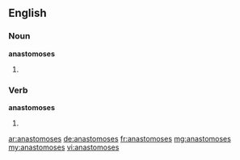 ==English==

===Noun===
'''anastomoses'''

#{{plural of|anastomosis}}

===Verb===
'''anastomoses'''

# {{third-person singular of|[[anastomose]]}}

[[ar:anastomoses]]
[[de:anastomoses]]
[[fr:anastomoses]]
[[mg:anastomoses]]
[[my:anastomoses]]
[[vi:anastomoses]]
